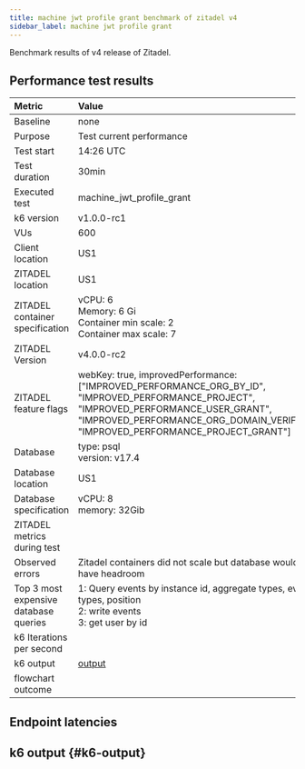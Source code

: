 ```yaml
---
title: machine jwt profile grant benchmark of zitadel v4
sidebar_label: machine jwt profile grant
---
```


Benchmark results of v4 release of Zitadel.

## Performance test results

| Metric                                | Value |
|:--------------------------------------|:------|
| Baseline                              | none  |
| Purpose                               | Test current performance |
| Test start                            | 14:26 UTC |
| Test duration                         | 30min |
| Executed test                         | machine\_jwt\_profile\_grant |
| k6 version                            | v1.0.0-rc1 |
| VUs                                   | 600 |
| Client location                       | US1 |
| ZITADEL location                      | US1 |
| ZITADEL container specification       | vCPU: 6<br/> Memory: 6 Gi <br/>Container min scale: 2<br/>Container max scale: 7 |
| ZITADEL Version                       | v4.0.0-rc2 |
| ZITADEL feature flags                 | webKey: true, improvedPerformance: \[\"IMPROVED\_PERFORMANCE\_ORG\_BY\_ID\", \"IMPROVED\_PERFORMANCE\_PROJECT\", \"IMPROVED\_PERFORMANCE\_USER\_GRANT\", \"IMPROVED\_PERFORMANCE\_ORG\_DOMAIN\_VERIFIED\", \"IMPROVED\_PERFORMANCE\_PROJECT\_GRANT\"\] |
| Database                              | type: psql<br />version: v17.4 |
| Database location                     | US1 |
| Database specification                | vCPU: 8<br/> memory: 32Gib |
| ZITADEL metrics during test           |  |
| Observed errors                       | Zitadel containers did not scale but database would have headroom |
| Top 3 most expensive database queries | 1: Query events by instance id, aggregate types, event types, position<br/>2: write events<br/>3: get user by id<br/> |
| k6 Iterations per second              |  |
| k6 output                             | [output](#k6-output) |
| flowchart outcome                     |  |

## Endpoint latencies



<BenchmarkChart testResults={OutputSource} />

## k6 output {#k6-output}

```bash
```

